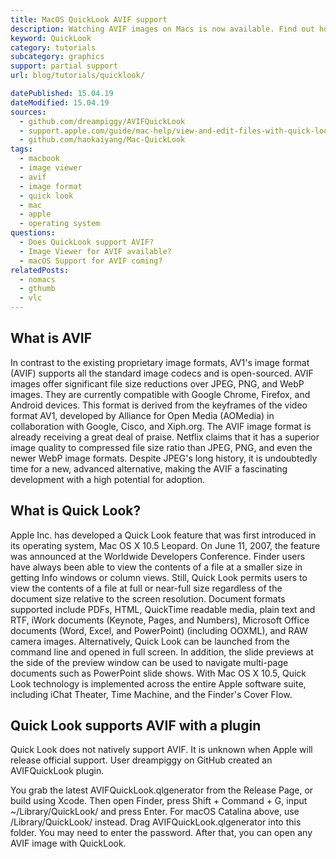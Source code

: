 ```yaml
---
title: MacOS QuickLook AVIF support
description: Watching AVIF images on Macs is now available. Find out how you can open AVIF images in MacOS QuickLook.
keyword: QuickLook
category: tutorials
subcategory: graphics
support: partial support
url: blog/tutorials/quicklook/

datePublished: 15.04.19
dateModified: 15.04.19
sources:
  - github.com/dreampiggy/AVIFQuickLook
  - support.apple.com/guide/mac-help/view-and-edit-files-with-quick-look-mh14119/mac
  - github.com/haokaiyang/Mac-QuickLook
tags:
  - macbook
  - image viewer
  - avif
  - image format
  - quick look
  - mac
  - apple
  - operating system
questions:
  - Does QuickLook support AVIF?
  - Image Viewer for AVIF available?
  - macOS Support for AVIF coming?
relatedPosts:
  - nomacs
  - gthumb
  - vlc
---
```


## What is AVIF

In contrast to the existing proprietary image formats, AV1's image format (AVIF) supports all the standard image codecs and is open-sourced. AVIF images offer significant file size reductions over JPEG, PNG, and WebP images. They are currently compatible with Google Chrome, Firefox, and Android devices. This format is derived from the keyframes of the video format AV1, developed by Alliance for Open Media (AOMedia) in collaboration with Google, Cisco, and Xiph.org. The AVIF image format is already receiving a great deal of praise. Netflix claims that it has a superior image quality to compressed file size ratio than JPEG, PNG, and even the newer WebP image formats. Despite JPEG's long history, it is undoubtedly time for a new, advanced alternative, making the AVIF a fascinating development with a high potential for adoption.

## What is Quick Look?

Apple Inc. has developed a Quick Look feature that was first introduced in its operating system, Mac OS X 10.5 Leopard. On June 11, 2007, the feature was announced at the Worldwide Developers Conference. Finder users have always been able to view the contents of a file at a smaller size in getting Info windows or column views. Still, Quick Look permits users to view the contents of a file at full or near-full size regardless of the document size relative to the screen resolution. Document formats supported include PDFs, HTML, QuickTime readable media, plain text and RTF, iWork documents (Keynote, Pages, and Numbers), Microsoft Office documents (Word, Excel, and PowerPoint) (including OOXML), and RAW camera images. Alternatively, Quick Look can be launched from the command line and opened in full screen. In addition, the slide previews at the side of the preview window can be used to navigate multi-page documents such as PowerPoint slide shows. With Mac OS X 10.5, Quick Look technology is implemented across the entire Apple software suite, including iChat Theater, Time Machine, and the Finder's Cover Flow.

## Quick Look supports AVIF with a plugin

Quick Look does not natively support AVIF. It is unknown when Apple will release official support. User dreampiggy on GitHub created an AVIFQuickLook plugin.

<Link
  href="github.com/dreampiggy/AVIFQuickLook"
  text="GitHub Link"
  className="block"
/>

You grab the latest AVIFQuickLook.qlgenerator from the Release Page, or build using Xcode. Then open Finder, press Shift + Command + G, input ~/Library/QuickLook/ and press Enter. For macOS Catalina above, use /Library/QuickLook/ instead. Drag AVIFQuickLook.qlgenerator into this folder. You may need to enter the password. After that, you can open any AVIF image with QuickLook.
